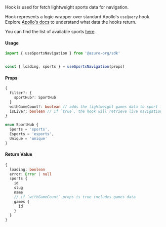 
Hook is used for fetch lightweight sports data for navigation.

Hook represents a logic wrapper over standard Apollo's `useQuery` hook. Explore [Apollo's docs](https://www.apollographql.com/docs/react/api/react/hooks#usequery) to understand what data the hooks return.

You can find the list of available sports [here](https://thegraph.azuro.org/subgraphs/name/azuro-protocol/azuro-api-polygon-v2/graphql?query=%7B%0A++sports+%7B%0A++++name%0A++%7D%0A%7D).

#### Usage

```ts
import { useSportsNavigation } from '@azuro-org/sdk'


const { loading, sports } = useSportsNavigation(props)
```

#### Props

```ts
{
  filter?: {
    sportHub?: SportHub
  }
  withGameCount?: boolean // adds the lightweight games data to sport for counting
  isLive?: boolean // if `true`, the hook will retrieve live navigation
}
```

```ts
enum SportHub {
  Sports = 'sports',
  Esports = 'esports',
  Unique = 'unique'
}
```

#### Return Value
```ts
{ 
  loading: boolean
  error: Error | null
  sports {
    id
    slug
    name
    // if `withGameCount` props is true includes games data
    games {
      id
    }
  }
}
```

